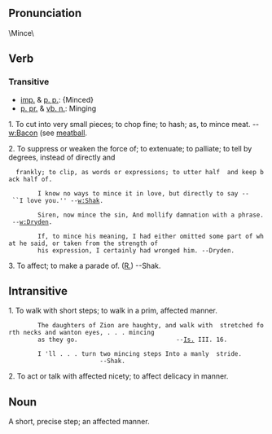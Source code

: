 == Pronunciation==
\Mince\
== Verb==
=== Transitive ===
*[[imp.]] & [[p. p.]]: {Minced}
*[[p. pr.]] & [[vb. n.]]: Minging

1. To cut into very small pieces; to chop fine; to hash; as, to mince meat. --[[w:Bacon]] (see [[w:meatball|meatball]].

2. To suppress or weaken the force of; to extenuate; to  palliate; to tell by degrees, instead of directly and
   frankly; to clip, as words or expressions; to utter half  and keep back half of.

         I know no ways to mince it in love, but directly to say -- ``I love you.'' --[[w:Shak]].

         Siren, now mince the sin, And mollify damnation with a phrase. --[[w:Dryden]].

         If, to mince his meaning, I had either omitted some part of what he said, or taken from the strength of
         his expression, I certainly had wronged him. --Dryden.

3. To affect; to make a parade of. ([[R.]]) --Shak.

== Intransitive ==
1. To walk with short steps; to walk in a prim, affected manner.

         The daughters of Zion are haughty, and walk with  stretched forth necks and wanton eyes, . . . mincing
         as they go.                           --[[Is.]] III. 16.

         I 'll . . . turn two mincing steps Into a manly  stride.                               --Shak.

2. To act or talk with affected nicety; to affect delicacy in  manner.


== Noun ==

A short, precise step; an affected manner.